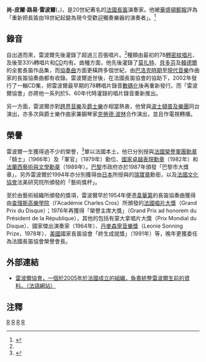 {{noteTA
|T=zh-tw:尚-皮埃爾·朗帕爾; zh-hk:尚-皮爾·雷波爾; zh-cn:让-皮埃尔·郎帕尔
|1=zh-tw:朗帕爾; zh-hk:雷波爾; zh-cn:郎帕尔
|2=zh-tw:尚-皮埃爾; zh-hk:尚-皮爾; zh-cn:让-皮埃尔
}}
{{Infobox entertainer
|Img = Jean Pierre Rampal.jpg
|Name = 尚-皮爾·雷波爾<br>Jean-Pierre Rampal
|Background = non_vocal_instrumentalist
|Birth_name = Jean-Pierre Louis Rampal
|Instrument = [[長笛|長笛]]
|Genre = [[古典音樂|古典音樂]]、[[跨界音樂|古典跨界]]、[[爵士樂|爵士樂]]
|Years_active = 1940年代至2000年
|URL =  
|label = [[Erato|Erato]]、[[CBS_label|CBS label]] (後來改名為[[新力古典唱片|新力古典唱片]]),|death_date = {{death date and age|2000|5|20|1922|1|07}}|death_place = [[法國|法國]][[巴黎|巴黎]]|birth_date = {{birth date|1922|1|7}}|birth_place = [[法國|法國]][[馬賽|馬賽]]}}

'''尚-皮爾·路易·雷波爾'''('''{{lang|fr|Jean-Pierre Louis Rampal}}'''，{{bd|1922年|1月7日|2000年|5月20日|catIdx=P}})，是20世紀著名的[[法國|法國]][[長笛|長笛]]演奏家。他被[[華盛頓郵報|華盛頓郵報]]評為「重新把長笛由18世紀起變為現今受歡迎獨奏樂器的演奏者」。<ref name="WP">{{cite news | first=Richard | last=Pearson | date=21 May 2000 | title=Flutist Jean-Pierre Rampal Dies at 78 | url=http://pqasb.pqarchiver.com/washingtonpost/access/53943085.html?dids=53943085:53943085&FMT=ABS&FMTS=ABS:FT&date=MAY+21%2C+2000&author=Richard+Pearson&pub=The+Washington+Post&desc=Flutist+Jean+Pierre+Rampal+Dies+at+78%3B+Frenchman+Had+Recorded+More+Than+300+Albums&pqatl=google | work=The Washington Post | accessdate=2013-07-17 | archive-date=2012-09-21 | archive-url=https://web.archive.org/web/20120921000936/http://pqasb.pqarchiver.com/washingtonpost/access/53943085.html?dids=53943085:53943085&FMT=ABS&FMTS=ABS:FT&date=MAY+21,+2000&author=Richard+Pearson&pub=The+Washington+Post&desc=Flutist+Jean+Pierre+Rampal+Dies+at+78%3B+Frenchman+Had+Recorded+More+Than+300+Albums&pqatl=google | dead-url=no }}</ref>

==錄音==
自出道而來，雷波爾先後灌錄了超過三百張唱片。<ref name="WP"></ref>種類由最初的78[[每分鐘轉速|轉]][[密紋唱片|密紋唱片]]、及後至33⅓轉唱片和[[CD|CD]]均有。曲種方面，他先後灌錄了[[莫扎特|莫扎特]]、[[貝多芬|貝多芬]]及[[韓德爾|韓德爾]]的全套長笛作品集，而[[協奏曲|協奏曲]]方面更橫跨多個世紀，由[[巴洛克時期|巴洛克時期]]至[[現代音樂|現代音樂]]作曲家的長笛協奏曲都有收錄。雷波爾逝世後，在法國長笛協會的協助下，2002年發行了一輯CD集，把雷波爾最早期的78轉唱片錄音[[數碼化|數碼化]]後再重新發行。而「雷波爾協會」亦將他一系列於5、60年代時灌錄的唱片錄音重新推出。

另一方面，雷波爾亦對[[跨界音樂|跨界音樂]]及[[爵士樂|爵士樂]]亦相當熱衷，他曾與[[波士頓普及樂團|波士頓普及樂團]]同台演出，亦多次與爵士樂作曲家兼鋼琴家[[克勞德‧波林|克勞德‧波林]]合作演出，並且作電視轉播。

==榮譽==
雷波爾一生獲得過不少的榮譽，<ref>{{Cite web |url=http://www.jprampal.com/bio.html |title=存档副本 |accessdate=2013-07-16 |archive-date=2012-07-24 |archive-url=https://web.archive.org/web/20120724081122/http://www.jprampal.com/bio.html |dead-url=no }}</ref>單以法國本土，他已分別授與[[法國榮譽軍團勳章|法國榮譽軍團勳章]]「騎士」（1966年）及「軍官」（1979年）勳位、[[國家卓越表現勳章|國家卓越表現勳章]]（1982年）和[[法蘭西藝術與文學勳章|法蘭西藝術與文學勳章]]（1989年）。[[巴黎|巴黎]]市政府亦於1987年頒發「巴黎市大獎章」，另外雷波爾於1994年亦分別獲得由[[日本|日本]]所授與的[[瑞寶章|瑞寶章]]勳銜，以及[[法國文化協會|法國文化協會]]法美研究院所頒發的「藝術獎杯」。

至於由藝術組織所頒發的獎項，雷波爾早於1954年便憑[[韋華第|韋華第]]的長笛協奏曲獲得由[[查理斯高樂學院|查理斯高樂學院]]（l'Académie Charles Cros）所頒發的[[法國唱片大獎|法國唱片大獎]]（Grand Prix du Disque）；1976年再獲得「榮譽主席大獎」（Grand Prix ad honorem du Président de la République），其他的包括有蒙大拿唱片大獎（Prix Mondial du Disque）、國家傑出演奏家（1964年）、[[丹麥|丹麥]][[森寧音樂獎|森寧音樂獎]]（Leonie Sonning Prize，1978年）、[[美國|美國]]國家長笛協會「終生成就獎」（1991年）等，晚年更獲委任為法國長笛協會榮譽會長。

==外部連結==
*[http://jprampal.com/ 雷波爾協會，一個於2005年於法國成立的組織，負責統整雷波爾生前的資料。（法語網站）] {{Wayback|url=http://jprampal.com/ |date=20130610062338 }}

==注釋==
{{reflist}}

{{Authority control}}
[[Category:長笛演奏家|R]]
[[Category:法國音樂家|R]]
[[Category:法國榮譽軍團勳章持有人|R]]
[[Category:藝術與文學勳章持有人|R]]